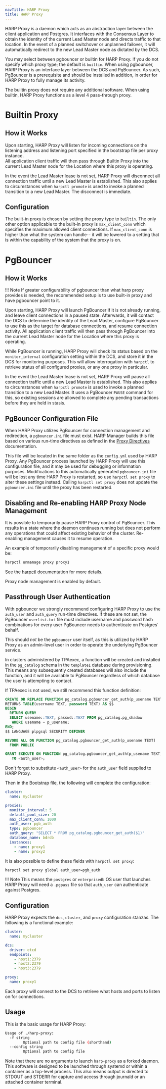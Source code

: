 ```yaml
---
navTitle: HARP Proxy
title: HARP Proxy
---
```


HARP Proxy is a daemon which acts as an abstraction layer between the client 
application and Postgres. It interfaces with the Consensus Layer to obtain the 
identity of the current Lead Master node and directs traffic to that location. 
In the event of a planned switchover or unplanned failover, it will 
automatically redirect to the new Lead Master node as dictated by the DCS.

You may select between pgbouncer or builtin for HARP Proxy.  If you do not specify 
which proxy type; the default is `builtin`. When using pgbouncer, HARP Proxy is 
an interface layer between the DCS and PgBouncer. As such, PgBouncer is a 
prerequisite and should be installed in addition, in order for HARP Proxy to 
fully manage its activity.

The builtin proxy does not require any additional software.  When using builtin, 
HARP Proxy functions as a level 4 pass-through proxy.

# Builtin Proxy
## How it Works

Upon starting, HARP Proxy will listen for incoming connections on the listening 
address and listening port specified in the bootstrap file per proxy instance.  
All application client traffic will then pass through Builtin Proxy into the 
current Lead Master node for the Location where this proxy is operating.

In the event the Lead Master lease is not set, HARP Proxy will disconnect all 
connection traffic until a new Lead Master is established. This also applies
to circumstances when `harpctl promote` is used to invoke a planned transition
to a new Lead Master. The disconnect is immediate.

## Configuration

The built-in proxy is chosen by setting the proxy type to `builtin`.  The only 
other option applicable to the built-in proxy is `max_client_conn` which 
specifies the maximum allowed client connections.  If `max_client_conn` is
higher than what the system can handle-- it will be lowered to a setting
that is within the capability of the system that the proxy is on.

# PgBouncer
## How it Works

!!! Note
    If greater configurability of pgbouncer than what harp proxy provides is needed,
    the recommended setup is to use built-in proxy and have pgbouncer point to it.

Upon starting, HARP Proxy will launch PgBouncer if it is not already running, 
and leave client connections in a paused state. Afterwards, it will contact the 
DCS to determine the identity of the Lead Master, configure PgBouncer to use 
this as the target for database connections, and resume connection activity. 
All application client traffic will then pass through PgBouncer into the 
current Lead Master node for the Location where this proxy is operating.

While PgBouncer is running, HARP Proxy will check its status based on the 
`monitor_interval` configuration setting within the DCS, and store it in the
DCS for monitoring purposes. This will allow interrogation with `harpctl` to
retrieve status of all configured proxies, or any one proxy in particular.

In the event the Lead Master lease is not set, HARP Proxy will pause all 
connection traffic until a new Lead Master is established. This also applies
to circumstances when `harpctl promote` is used to invoke a planned transition
to a new Lead Master. It uses a PgBouncer `PAUSE` command for this, so existing
sessions are allowed to complete any pending transactions before they are held
in stasis.

## PgBouncer Configuration File

When HARP Proxy utilizes PgBouncer for connection management and redirection, 
a `pgbouncer.ini` file must exist. HARP Manager builds this file based on various
run-time directives as defined in the [Proxy Directives](04_configuration) documentation.

This file will be located in the same folder as the `config.yml` used by HARP
Proxy. Any PgBouncer process launched by HARP Proxy will use this configuration
file, and it may be used for debugging or information purposes. Modifications 
to this automatically generated `pgbouncer.ini` file will be lost any time
HARP Proxy is restarted, so use `harpctl set proxy` to alter these settings
instead. Calling `harpctl set proxy` does not update the `pgbouncer.ini` file until the proxy has been restarted.

## Disabling and Re-enabling HARP Proxy Node Management

It is possible to temporarily pause HARP Proxy control of PgBouncer. This 
results in a state where the daemon continues running but does not perform any 
operations that could affect existing behavior of the cluster. Re-enabling 
management causes it to resume operation.

An example of temporarily disabling management of a specific proxy would be:

```bash
harpctl unmanage proxy proxy1
```

See the [harpctl](08_harpctl) documentation for more details.

Proxy node management is enabled by default.

## Passthrough User Authentication

With pgbouncer we strongly recommend configuring HARP Proxy to use the `auth_user` and 
`auth_query` run-time directives. If these are not set, the PgBouncer 
`userlist.txt` file must include username and password hash combinations for 
every user PgBouncer needs to authenticate on Postgres' behalf.

This should *not* be the `pgbouncer` user itself, as this is utilized by HARP 
Proxy as an admin-level user in order to operate the underlying PgBouncer 
service.

In clusters administered by TPAexec, a function will be created and installed 
in the `pg_catalog` schema in the `template1` database during provisioning. 
This means any subsequently created databases will also include the function, 
and it will be available to PgBouncer regardless of which database the user is 
attempting to contact.

If TPAexec is not used, we still recommend this function definition:

```sql
CREATE OR REPLACE FUNCTION pg_catalog.pgbouncer_get_auth(p_usename TEXT)
RETURNS TABLE(username TEXT, password TEXT) AS $$
BEGIN
  RETURN QUERY
  SELECT usename::TEXT, passwd::TEXT FROM pg_catalog.pg_shadow
   WHERE usename = p_usename;
END;
$$ LANGUAGE plpgsql SECURITY DEFINER

REVOKE ALL ON FUNCTION pg_catalog.pgbouncer_get_auth(p_usename TEXT)
  FROM PUBLIC

GRANT EXECUTE ON FUNCTION pg_catalog.pgbouncer_get_auth(p_usename TEXT)
   TO <auth_user>;
```

Don't forget to substitute `<auth_user>` for the `auth_user` field supplied to 
HARP Proxy.

Then in the Bootstrap file, the following will complete the configuration:

```yaml
cluster: 
  name: mycluster

proxies:
  monitor_interval: 5
  default_pool_size: 20
  max_client_conn: 1000
  auth_user: pgb_auth
  type: pgbouncer
  auth_query: "SELECT * FROM pg_catalog.pgbouncer_get_auth($1)"
  database_name: bdrdb
  instances:
    - name: proxy1
    - name: proxy2
```

It is also possible to define these fields with `harpctl set proxy`:

```bash
harpctl set proxy global auth_user=pgb_auth
```

!!! Note
    This means the `postgres` or `enterprisedb` OS user that launches HARP
    Proxy will need a `.pgpass` file so that `auth_user` can authenticate 
    against Postgres.

## Configuration

HARP Proxy expects the `dcs`, `cluster`, and `proxy` configuration stanzas. The 
following is a functional example:

```yaml
cluster:
  name: mycluster

dcs:
  driver: etcd
  endpoints:
    - host1:2379
    - host2:2379
    - host3:2379

proxy:
  name: proxy1
```
Each proxy will connect to the DCS to retrieve what hosts and ports to listen on for connections.

## Usage

This is the basic usage for HARP Proxy:

```bash
Usage of ./harp-proxy:
  -f string
    	Optional path to config file (shorthand)
  --config string
    	Optional path to config file
```

Note that there are no arguments to launch `harp-proxy` as a forked daemon. 
This software is designed to be launched through systemd or within a container 
as a top-level process. This also means output is directed to STDOUT and STDERR
for capture and access through journald or an attached container terminal.

